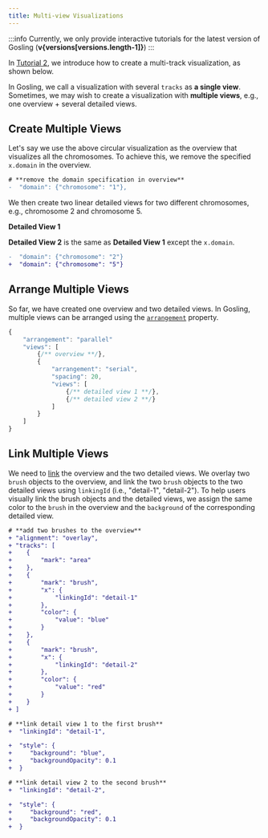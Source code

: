```yaml
---
title: Multi-view Visualizations
---
```




:::info
<span>Currently, we only provide interactive tutorials for the latest version of Gosling (<b>v{versions[versions.length-1]}</b>) </span>
:::

In <a href='./create-multi-track-visualization'>Tutorial 2</a>, we introduce how to create a multi-track visualization, as shown below.

<BrowserGosling spec={SPEC_CIRCULAR} />


In Gosling, we call a visualization with several `tracks` as **a single view**.
Sometimes, we may wish to create a visualization with **multiple views**, e.g., one overview + several detailed views.

## Create Multiple Views

Let's say we use the above circular visualization as the overview that visualizes all the chromosomes. 
To achieve this, we remove the specified `x.domain` in the overview.


```diff
# **remove the domain specification in overview**
-  "domain": {"chromosome": "1"},
```

We then create two linear detailed views for two different chromosomes, e.g., chromosome 2 and chromosome 5.


**Detailed View 1**

<GoslingEditor spec={SPEC_DETAIL} />


**Detailed View 2** is the same as **Detailed View 1** except the `x.domain`.

```diff
-  "domain": {"chromosome": "2"}
+  "domain": {"chromosome": "5"}
```


## Arrange Multiple Views
So far, we have created one overview and two detailed views.
In Gosling, multiple views can be arranged using the <a  href='/docs/composition#arrange-multiple-views' >`arrangement`</a> property.

```javascript
{
    "arrangement": "parallel"
    "views": [
        {/** overview **/},
        {
            "arrangement": "serial",
            "spacing": 20,
            "views": [
                {/** detailed view 1 **/},
                {/** detailed view 2 **/}
            ]
        }
    ]
}
```



## Link Multiple Views
We need to <a href='/docs/user-interaction#linking-views' target='_blank'>link</a> the overview and the two detailed views.
We overlay two `brush` objects to the overview, and link the two `brush` objects to the two detailed views using `linkingId` (i.e., "detail-1", "detail-2").
To help users visually link the brush objects and the detailed views, we assign the same color to the `brush` in the overview and the `background` of the corresponding detailed view.


```diff
# **add two brushes to the overview**
+ "alignment": "overlay",
+ "tracks": [
+    {
+        "mark": "area"
+    },
+    {
+        "mark": "brush",
+        "x": {
+            "linkingId": "detail-1"
+        },
+        "color": {
+            "value": "blue"
+        }
+    },
+    {
+        "mark": "brush",
+        "x": {
+            "linkingId": "detail-2"
+        },
+        "color": {
+            "value": "red"
+        }
+    }
+ ]
```


```diff
# **link detail view 1 to the first brush**
+  "linkingId": "detail-1",

+  "style": {
+     "background": "blue",
+     "backgroundOpacity": 0.1
+  }
```


```diff
# **link detail view 2 to the second brush**
+  "linkingId": "detail-2",

+  "style": {
+     "background": "red",
+     "backgroundOpacity": 0.1
+  }
```

<GoslingEditor spec={SPEC_MULTI_VIEW} />
